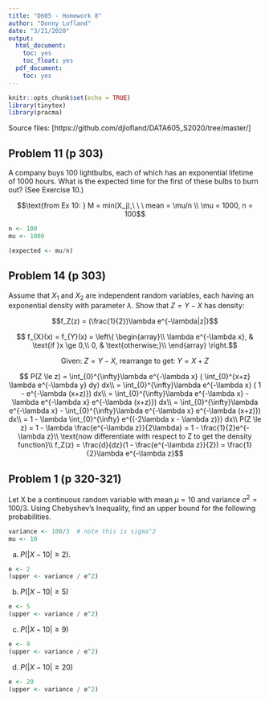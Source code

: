 ```yaml
---
title: "D605 - Homework 8"
author: "Donny Lofland"
date: "3/21/2020"
output:
  html_document:
    toc: yes
    toc_float: yes
  pdf_document:
    toc: yes
---
```


```r
knitr::opts_chunk$set(echo = TRUE)
library(tinytex)
library(pracma)
```

Source files: [https://github.com/djlofland/DATA605_S2020/tree/master/]

## Problem 11 (p 303)

A company buys 100 lightbulbs, each of which has an exponential lifetime of
1000 hours. What is the expected time for the first of these bulbs to burn
out? (See Exercise 10.)

$$\text{from Ex 10: } M = min(X_j),\ \  \ mean = \mu/n \\
\mu = 1000, n = 100$$

```r
n <- 100
mu <- 1000

(expected <- mu/n)
```


## Problem 14 (p 303)

Assume that $X_1$ and $X_2$ are independent random variables, each having an
exponential density with parameter $\lambda$. Show that $Z = Y − X$ has density:

$$f_Z(z) = (\frac{1}{2})\lambda e^{-\lambda|z|}$$

$$ f_{X}(x) = f_{Y}(x) = \left\{ 
\begin{array}\\
\lambda e^{-\lambda x}, & \text{if }x \ge 0,\\
0, & \text{otherwise;}\\
\end{array}
\right.$$


$$\text{Given: } Z = Y-X \text{, rearrange to get: } Y = X+Z$$

$$
P(Z \le z) = \int_{0}^{\infty}\lambda e^{-\lambda x} ( \int_{0}^{x+z} \lambda e^{-\lambda y} dy) dx\\
= \int_{0}^{\infty}\lambda e^{-\lambda x} ( 1 - e^{-\lambda (x+z)}) dx\\
= \int_{0}^{\infty}\lambda e^{-\lambda x} - \lambda e^{-\lambda x} e^{-\lambda (x+z)}) dx\\
= \int_{0}^{\infty}\lambda e^{-\lambda x} - \int_{0}^{\infty}\lambda e^{-\lambda x} e^{-\lambda (x+z)}) dx\\
= 1 - \lambda \int_{0}^{\infty} e^{(-2\lambda x - \lambda z)}) dx\\
P(Z \le z) = 1 - \lambda \frac{e^{-\lambda z}}{2\lambda} = 1 - \frac{1}{2}e^{-\lambda z}\\
\text{now differentiate with respect to Z to get the density function}\\
f_Z(z) = \frac{d}{dz}(1 - \frac{e^{-\lambda z}}{2}) = \frac{1}{2}\lambda e^{-\lambda z}$$


## Problem 1 (p 320-321)

Let X be a continuous random variable with mean $\mu=10$ and variance
$\sigma^2 = 100/3$. Using Chebyshev’s Inequality, find an upper bound for the
following probabilities.

```r
variance <- 100/3  # note this is sigma^2
mu <- 10
```

 
(a) $P(|X − 10| \ge 2)$.

```r
e <- 2
(upper <- variance / e^2)
```


(b) $P(|X − 10| \ge 5)$

```r
e <- 5
(upper <- variance / e^2)
```


(c) $P(|X − 10| \ge 9)$

```r
e <- 9
(upper <- variance / e^2)
```


(d) $P(|X − 10| \ge 20)$

```r
e <- 20
(upper <- variance / e^2)
```

